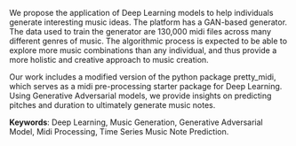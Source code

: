 
We propose the application of Deep Learning models to help individuals generate interesting music ideas. The platform has a GAN-based generator. The data used to train the generator are 130,000 midi files across many different genres of music. The algorithmic process is expected to be able to explore more music combinations than any individual, and thus provide a more holistic and creative approach to music creation.

Our work includes a modified version of the python package pretty_midi, which serves as a midi pre-processing starter package for Deep Learning. Using Generative Adversarial models, we provide insights on predicting pitches and duration to ultimately generate music notes.

\bigskip 
\bigskip
\bigskip

**Keywords**: Deep Learning, Music Generation, Generative Adversarial Model, Midi Processing, Time Series Music Note Prediction.

\bigskip 
\bigskip
\bigskip
